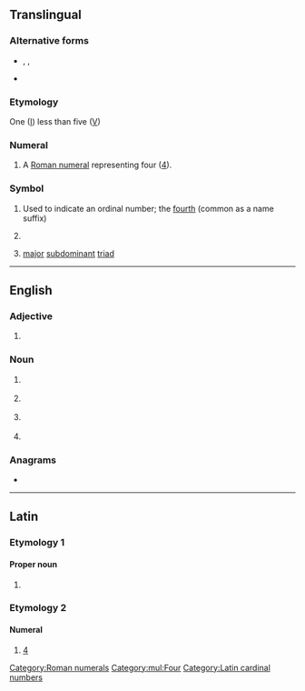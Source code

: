 {{also|iv|-iv|ív|-ív}}
{{character info|Ⅳ}}
==Translingual==

===Alternative forms===
* {{l|mul|iv}}, {{l|mul|IIII}}, {{l|mul|iiii}}
* {{l|mul|IV.}} {{qualifier|name suffix}}

===Etymology===
One ([[I]]) less than five ([[V]])

===Numeral===
{{head|mul|numeral}}

# A [[Roman numeral]] representing four ([[four|4]]).

===Symbol===
{{head|mul|symbol}}

# Used to indicate an ordinal number; the [[fourth]] (common as a name suffix)
# {{lb|mul|inorganic chemistry}} {{non-gloss definition|Specifying an oxidation state of 4}}
# {{lb|mul|music}} [[major]] [[subdominant]] [[triad]]

[[Category:Roman numerals]]

[[Category:mul:Four]]

----

==English==

===Adjective===
{{en-adj|-}}

# {{lb|en|medicine}} {{initialism of|en|intravenous}}

===Noun===
{{en-noun}}

# {{lb|en|medicine}} {{initialism of|en|[[intravenous]] [[injection]]}}
# {{lb|en|cryptography}} {{initialism of|en|[[initialization]] [[vector]]}}
# {{lb|en|statistics}} {{initialism of|en|instrumental variable}}
# {{initialism of|en|[[immigrant]] [[visa]]}}

===Anagrams===
* {{anagrams|en|a=iv|-vi-|V. I.|V.I.|VI|Vi|v.i.|vi|vi.}}

----

==Latin==

===Etymology 1===

====Proper noun====
{{head|la|proper noun}}

# {{abbreviation of|la|[[Iupiter]]||[[Jupiter]]}}

===Etymology 2===

====Numeral====
{{head|la|numeral}}

# [[4]]

[[Category:Latin cardinal numbers]]